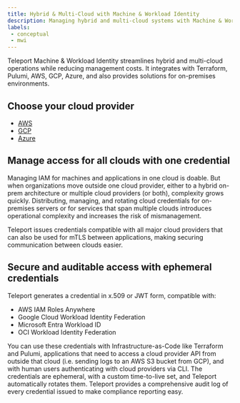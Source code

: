 ```yaml
---
title: Hybrid & Multi-Cloud with Machine & Workload Identity
description: Managing hybrid and multi-cloud systems with Machine & Workload Identity
labels:
 - conceptual
 - mwi
---
```


Teleport Machine & Workload Identity streamlines hybrid and multi-cloud operations while reducing management costs. It integrates with Terraform, Pulumi, AWS, GCP, Azure, and also provides solutions for on-premises environments.

## Choose your cloud provider

- [AWS](/machine-workload-identity/workload-identity/aws-roles-anywhere.mdx)
- [GCP](/machine-workload-identity/workload-identity/gcp-workload-identity-federation-jwt.mdx) 
- [Azure](/machine-workload-identity/workload-identity/azure-federated-credentials.mdx)

## Manage access for all clouds with one credential

Managing IAM for machines and applications in one cloud is doable. But when organizations move outside one cloud provider, either to a hybrid on-prem architecture or multiple cloud providers (or both), complexity grows quickly. Distributing, managing, and rotating cloud credentials for on-premises servers or for services that span multiple clouds introduces operational complexity and increases the risk of mismanagement.

Teleport issues credentials compatible with all major cloud providers that can also be used for mTLS between applications, making securing communication between clouds easier.

## Secure and auditable access with ephemeral credentials

Teleport generates a credential in x.509 or JWT form, compatible with:

- AWS IAM Roles Anywhere
- Google Cloud Workload Identity Federation
- Microsoft Entra Workload ID
- OCI Workload Identity Federation

You can use these credentials with Infrastructure-as-Code like Terraform and Pulumi, applications that need to access a cloud provider API from outside that cloud (i.e. sending logs to an AWS S3 bucket from GCP), and with human users authenticating with cloud providers via CLI. The credentials are ephemeral, with a custom time-to-live set, and Teleport automatically rotates them. Teleport provides a comprehensive audit log of every credential issued to make compliance reporting easy.
